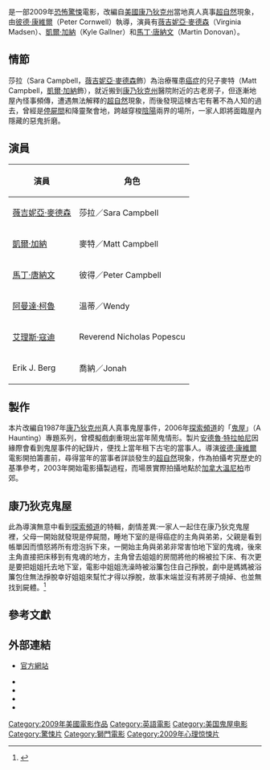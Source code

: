 {{noteTA
|T=zh-cn:太平间闹鬼事件;zh-tw:康乃狄克鬼屋事件;zh-hk:康州驅魔實錄;
|1=zh-cn:太平间闹鬼事件;zh-tw:康乃狄克鬼屋事件;zh-hk:康州驅魔實錄;
}}
{{Infobox_Film
| name        = 康乃狄克鬼屋事件<br />''The Haunting in Connecticut''
| image       = HauntinginConnecticut poster.jpg
| caption     = 電影海報
| director    = 彼德·康維爾
| producer    = Scott Niemeyer<br />Norm Waitt<br />Steve Whitney<br />Paul Brooks<br />Daniel Farrands<br/>Phyllis Laing<br />Wendy Rhoads<br />Andrew Trapani
| writer      = [[亞當·賽門|亞當·賽門]]<br />Tim Metcalfe
| starring    = [[薇吉妮亞·麥德森|薇吉妮亞·麥德森]]<br />[[凱爾·加納|凱爾·加納]]<br />[[馬丁·唐納文|馬丁·唐納文]]
| distributor = （美国）[[獅子門|獅子門]]<br />（台湾）[[龍祥|龍祥]]
| released    = （美国）2009年3月27日<br />（台湾）2009年5月15日
| runtime     = 102分鐘
| language    = 英語
| country     = [[美国电影|美国]]
| budget      = $1000萬美元
| gross       = $7752萬美元
| followed_by = {{le|康乃狄克鬼屋事件2|The Haunting in Connecticut 2: Ghosts of Georgia}}
| cn_name     = 太平间闹鬼事件
| hk_name     = 康州驅魔實錄
| tw_name     = 康乃狄克鬼屋事件
| amg_id      = 
| imdb_id     = 0492044
}}
{{作品名稱|name=''The Haunting in Connecticut''|hk=康州驅魔實錄|tw=康乃狄克鬼屋事件|cn=太平间闹鬼事件}}是一部2009年[[恐怖片|恐怖]][[驚悚片|驚悚]]電影，改編自[[美國|美國]][[康乃狄克州|康乃狄克州]]當地真人真事[[超自然|超自然]]現象，由[[彼德·康維爾|彼德·康維爾]]（Peter Cornwell）執導，演員有[[薇吉妮亞·麥德森|薇吉妮亞·麥德森]]（Virginia Madsen）、[[凱爾·加納|凱爾·加納]]（Kyle Gallner）和[[馬丁·唐納文|馬丁·唐納文]]（Martin Donovan）。

== 情節 ==
莎拉（Sara Campbell，[[薇吉妮亞·麥德森|薇吉妮亞·麥德森]]飾）為治療罹患[[癌症|癌症]]的兒子麥特（Matt Campbell，[[凱爾·加納|凱爾·加納]]飾），就近搬到[[康乃狄克州|康乃狄克州]]醫院附近的古老房子，但逐漸地屋內怪事頻傳，遭遇無法解釋的[[超自然|超自然]]現象，而後發現這棟古宅有著不為人知的過去，曾經是[[停屍間|停屍間]]和降靈聚會地，跨越穿梭[[陰陽|陰陽]]兩界的場所，一家人即將面臨屋內隱藏的惡鬼折磨。

== 演員 ==
{| class="wikitable" border="1"
|-
! 演員
! 角色
|-
| [[薇吉妮亞·麥德森|薇吉妮亞·麥德森]]
| 莎拉／Sara Campbell
|-
| [[凱爾·加納|凱爾·加納]]
| 麥特／Matt Campbell
|-
| [[馬丁·唐納文|馬丁·唐納文]]
| 彼得／Peter Campbell
|-
| [[阿曼達·柯魯|阿曼達·柯魯]]
| 溫蒂／Wendy
|-
| [[艾理斯·寇迪|艾理斯·寇迪]]
| Reverend Nicholas Popescu
|-
| Erik J. Berg
| 喬納／Jonah
|}

== 製作 ==
本片改編自1987年[[康乃狄克州|康乃狄克州]]真人真事鬼屋事件，2006年[[探索頻道|探索頻道]]的「[[鬼屋|鬼屋]]」（A Haunting）專題系列，曾模擬戲劇重現出當年鬧鬼情形。製片[[安德魯·特拉帕尼|安德魯·特拉帕尼]]因緣際會看到鬼屋事件的紀錄片，便找上當年租下古宅的當事人。導演[[彼德·康維爾|彼德·康維爾]]電影開拍籌畫前，尋得當年的當事者詳談發生的[[超自然|超自然]]現象，作為拍攝考究歷史的基準參考，2003年開始電影攝製過程，而場景實際拍攝地點於[[加拿大|加拿大]][[溫尼柏|溫尼柏]]市郊。

==康乃狄克鬼屋==
此為導演無意中看到[[探索頻道|探索頻道]]的特輯，劇情差異:一家人一起住在康乃狄克鬼屋裡，父母一開始就發現是停屍間，睡地下室的是得癌症的主角與弟弟，父親是看到帳單因而憤怒將所有燈泡拆下來，一開始主角與弟弟非常害怕地下室的鬼魂，後來主角直接把床移到有鬼魂的地方，主角曾去姐姐的房間將他的棉被拉下床、有次更是要把姐姐托去地下室，電影中姐姐洗澡時被浴簾包住自己掙脫，劇中是媽媽被浴簾包住無法掙脫幸好姐姐來幫忙才得以掙脫，故事末端並沒有將房子燒掉、也並無找到屍體。<ref>{{cite web | title = 《康乃狄克鬼屋事件》頁面 | publisher = Yahoo!電影 | url = http://tw.movie.yahoo.com/movieinfo_main.html/id=3017 | accessdate = 2009-04-30 | archive-date = 2014-01-04 | archive-url = https://web.archive.org/web/20140104050320/http://tw.movie.yahoo.com/movieinfo_main.html/id=3017 | dead-url = no }}</ref>

== 參考文獻 ==
<div class="references-small">
<references />
</div>

== 外部連結 ==
* {{en}}[https://web.archive.org/web/20081019101529/http://www.hauntinginconnecticut.com/ 官方網站]
* {{imdb title|0492044}}
* {{rotten-tomatoes|id=haunting_in_connecticut}}
* {{amg movie|id=1:473121}}
* {{mojo title|id=hauntinginconnecticut}}

{{DEFAULTSORT:Haunting in Connecticut,The}}
[[Category:2009年美國電影作品|Category:2009年美國電影作品]]
[[Category:英語電影|Category:英語電影]]
[[Category:美国鬼屋电影|Category:美国鬼屋电影]]
[[Category:驚悚片|Category:驚悚片]]
[[Category:獅門電影|Category:獅門電影]]
[[Category:2009年心理惊悚片|Category:2009年心理惊悚片]]